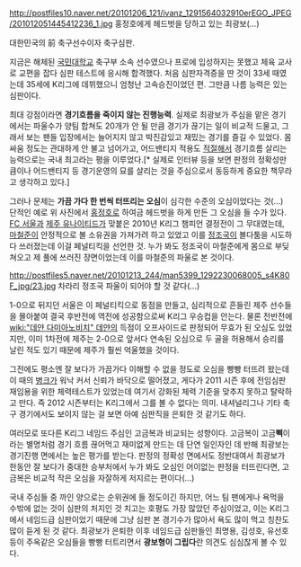 http://postfiles10.naver.net/20101206_121/ivanz_1291564032910erEGO_JPEG/201012051445412236_1.jpg
홍정호에게 헤드벗을 당하고 있는 최광보(...)

대한민국의 前 축구선수이자 축구심판.

지금은 해체된 [[국민대학교]] 축구부 소속 선수였으나 프로에 입성하지는 못했고 체육 교사로 교편을 잡다 심판 테스트에 응시해 합격했다. 처음 심판자격증을 딴 것이 33세 때였는데 35세에 K리그에 데뷔했으니 엄청난 고속승진이었던 편. 그만큼 나름 능력은 있는 심판이다.

최대 강점이라면 '''경기흐름을 죽이지 않는 진행능력'''. 실제로 최광보가 주심을 맡은 경기에서는 파울수가 양팀 합쳐도 20개가 안 될 만큼 경기가 끊기는 일이 비교적 드물고, 그래서 보는 팬들 입장에서는 늘어지지 않고 박진감있고 재밌는 경기를 즐길 수 있었다. 몸싸움 정도는 관대하게 안 불고 넘어가고, 어드밴티지 적용도 [[적절]]해서 경기흐름 살리는 능력으로는 국내 최고라는 평을 이루었다.[* 실제로 인터뷰 등을 보면 판정의 정확성만큼이나 어드밴티지 등 경기운영의 묘를 살리는 것을 주심으로서 동등하게 중요한 책무라고 생각하고 있다.]

그러나 문제는 '''가끔 가다 한 번씩 터뜨리는 오심'''이 심각한 수준의 오심이었다는 것(...) 단적인 예로 위 사진에서 [[홍정호]]로 하여금 헤드벗을 하게 만든 그 오심을 들 수가 있다. [[FC 서울]]과 [[제주 유나이티드]]가 맞붙은 2010년 K리그 챔피언 결정전이 그 무대였는데, [[마철준]]이 안정적으로 볼 소유권을 가져가려 하고 있었고 이를 [[정조국]]이 볼다툼을 시도하다 쓰러졌는데 이걸 페널티킥을 선언한 것. 누가 봐도 정조국이 마철준에게 몸으로 부딪쳐오고 제 풀에 쓰러진 장면이었는데 이를 마철준의 파울로 본 것이다. 

http://postfiles5.naver.net/20101213_244/man5399_1292230068005_s4K80F_jpg/23.jpg
차라리 정조국 파울이 되어야 할 것 같다(...)

1-0으로 뒤지던 서울은 이 페널티킥으로 동점을 만들고, 심리적으로 흔들린 제주 선수들을 몰아붙여 결국 후반전에 역전에 성공함으로써 K리그 우승컵을 안는다. 물론 전반전에 [[wiki:"데얀 다미아노비치" 데얀]]의 득점이 오프사이드로 판정되어 무효가 된 오심도 있었지만, 이미 1차전에 제주는 2-0으로 앞서다 연속된 오심으로 두 골을 허용해서 승리를 날린 적도 있기 때문에 제주가 훨씬 억울했을 것이다.

그전에도 평소엔 잘 보다가 가끔가다 이해할 수 없을 정도로 오심을 빵빵 터뜨려 왔는데 이 때의 [[병크]]가 워낙 커서 신뢰가 바닥으로 떨어졌고, 게다가 2011 시즌 후에 전임심판 재임용을 위한 체력테스트가 있었는데 여기서 강화된 체력 기준을 맞추지 못하고 탈락하고 만다. 즉 2012 시즌부터는 K리그에서 그를 볼 수 없다는 의미. 내셔널리그나 기타 축구 경기에서도 보이지 않는 걸 보면 아예 심판직을 은퇴한 것 같기도 하다.

여러모로 또다른 K리그 네임드 주심인 고금복과 비교되는 성향이다. 고금복이 고금'''삑'''이라는 별명처럼 경기 흐름 끊어먹고 재미없게 만드는 데 단연 일인자인 데 반해 최광보는 경기진행 면에서는 높은 평가를 받는다. 판정의 정확성 면에서도 정반대여서 최광보가 한동안 잘 보다가 중대한 승부처에서 누가 봐도 오심인 어이없는 판정을 터뜨린다면, 고금복은 비교적 작은 오심을 자잘하게 저지르는 편이다(...) 

국내 주심들 중 까인 양으로는 순위권에 들 정도이긴 하지만, 어느 팀 팬에게나 욕먹을 수밖에 없는 것이 심판의 처지인 것 치고는 호평도 가장 많았던 주심이었고, 이는 K리그에서 네임드급 심판이었기 때문에 그냥 심판 본 경기수가 많아서 욕도 많이 먹고 칭찬도 많이 듣게 된 것 같다. 최광보가 은퇴한 이후 네임드급 심판들인 최명용, 김성호, 유선호 등이 주옥같은 오심들을 빵빵 터트리면서 '''광보형이 그립다'''란 의견도 심심찮게 볼 수 있다.
